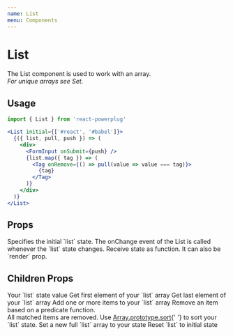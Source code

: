 ```yaml
---
name: List
menu: Components
---
```



# List

The List component is used to work with an array.  
*For unique arrays see Set.*

## Usage

```js
import { List } from 'react-powerplug'
```

```jsx
<List initial={['#react', '#babel']}>
  {({ list, pull, push }) => (
    <div>
      <FormInput onSubmit={push} />
      {list.map({ tag }) => (
        <Tag onRemove={() => pull(value => value === tag)}>
          {tag}
        </Tag>
      )}
    </div>
  )}
</List>
```

## Props  

<Props>
  <Prop name="initial" type="array" default={[]}>
    Specifies the initial `list` state.
  </Prop>
  <Prop name="onChange" type="function">
    The onChange event of the List is called whenever the `list` state changes.
  </Prop>
  <Prop name="children" type="function">
    Receive state as function. It can also be `render` prop.
  </Prop>
</Props>

## Children Props

<ChildrenProps>
  <ChildrenProp name="list" type="array">
    Your `list` state value
  </ChildrenProp>
  <ChildrenProp name="first" type="function">
    Get first element of your `list` array
  </ChildrenProp>
  <ChildrenProp name="last" type="function">
    Get last element of your `list` array
  </ChildrenProp>
  <ChildrenProp name="push" type="function">
    Add one or more items to your `list` array
  </ChildrenProp>
  <ChildrenProp name="pull" type="function">
    Remove an item based on a predicate function.<br />
    All matched items are removed.
  </ChildrenProp>
  <ChildrenProp name="sort" type="function">
    Use <a href="https://www.w3schools.com/jsref/jsref_sort.asp" target="_blank">Array.prototype.sort</a>{' '}
    to sort your `list` state.
  </ChildrenProp>
  <ChildrenProp name="set" type="function">
    Set a new full `list` array to your state  
  </ChildrenProp>
  <ChildrenProp name="reset" type="function">
    Reset `list` to initial state
  </ChildrenProp>
</ChildrenProps>
